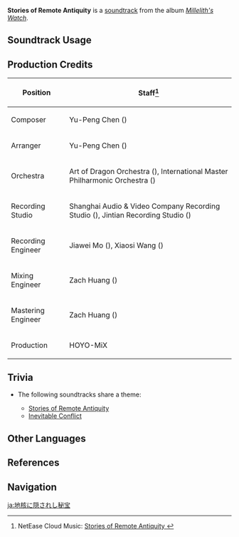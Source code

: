 {{Soundtrack Infobox
|image          = Millelith's Watch.png
|album          = Millelith's Watch
|disc           = 2
|number         = 34
|featured       =
|featured2      =
|featured3      =
|featured_disc  =
|featured_disc2 =
|featured_disc3 =
|youtube_id     = mgOCMnnAkdg
|spotify_id     = 7F9YrEogWMKpMCMYeMbyJA
|previous       = A Route to Fantasies
|next           = Irresistible Force
}}
'''Stories of Remote Antiquity''' is a [[soundtrack]] from the album ''[[Millelith's Watch]]''.

==Soundtrack Usage==
{{Soundtrack Usage
|quest    = 
|location = Spiritstone
|domain   = 
}}

==Production Credits==
{| class="wikitable"
! Position
! Staff<ref>NetEase Cloud Music: [https://music.163.com/#/song?id=1956543019 Stories of Remote Antiquity {{zh|深埋地心的瑰秘}}]</ref>
|-
! Composer
| Yu-Peng Chen ({{zh|陈致逸}})
|-
! Arranger
| Yu-Peng Chen ({{zh|陈致逸}})
|-
! Orchestra
| Art of Dragon Orchestra ({{zh|龙之艺交响乐团}}), International Master Philharmonic Orchestra ({{zh|国际首席爱乐乐团}})
|-
! Recording Studio
| Shanghai Audio & Video Company Recording Studio ({{zh|上海音像公司录音棚}}), Jintian Recording Studio ({{zh|金田录音棚}})
|-
! Recording Engineer
| Jiawei Mo ({{zh|莫家伟}}), Xiaosi Wang ({{zh|王小四}})
|-
! Mixing Engineer
| Zach Huang ({{zh|黄巍}})
|-
! Mastering Engineer
| Zach Huang ({{zh|黄巍}})
|-
! Production
| HOYO-MiX
|}
<!--
==Gallery==
<gallery>
</gallery>
-->

==Trivia==
* <section begin="CourtOfPillarsTheme" />The following soundtracks share a theme:
** [[Stories of Remote Antiquity]]
** [[Inevitable Conflict]]<section end="CourtOfPillarsTheme" />

==Other Languages==
{{Other Languages
|en      = Stories of Remote Antiquity
|zhs     = 深埋地心的瑰秘
|zhs_rm  = Shēnmái Dìxīn de Guīmì
|zhs_tl  =
|ja      = 地核に隠されし秘宝
|ja_rm   = Chikaku ni Kakusareshi Hihou{{Assumed}}
|ja_tl   = 
}}

==References==
{{Reflist}}

==Navigation==
{{Soundtrack Navbox|Millelith's Watch}}

[[ja:地核に隠されし秘宝]]